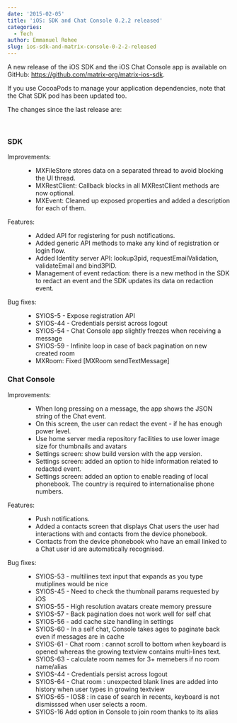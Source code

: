 ```yaml
---
date: '2015-02-05'
title: 'iOS: SDK and Chat Console 0.2.2 released'
categories:
  - Tech
author: Emmanuel Rohee
slug: ios-sdk-and-matrix-console-0-2-2-released
---
```


A new release of the iOS SDK and the iOS Chat Console app is available on GitHub: <a title="https://github.com/matrix-org/matrix-ios-sdk" href="https://github.com/matrix-org/matrix-ios-sdk">https://github.com/matrix-org/matrix-ios-sdk</a>.

If you use CocoaPods to manage your application dependencies, note that the Chat SDK pod has been updated too.

The changes since the last release are:

&nbsp;
<h3>SDK</h3>
<dl><dt>Improvements:</dt><dd>
<ul>
	<li>MXFileStore stores data on a separated thread to avoid blocking the UI thread.</li>
	<li>MXRestClient: Callback blocks in all MXRestClient methods are now optional.</li>
	<li>MXEvent: Cleaned up exposed properties and added a description for each of them.</li>
</ul>
</dd><dt>Features:</dt><dd>
<ul>
	<li>Added API for registering for push notifications.</li>
	<li>Added generic API methods to make any kind of registration or login flow.</li>
	<li>Added Identity server API: lookup3pid, requestEmailValidation, validateEmail and bind3PID.</li>
	<li>Management of event redaction: there is a new method in the SDK to redact an event and the SDK updates its data on redaction event.</li>
</ul>
</dd><dt>Bug fixes:</dt><dd>
<ul>
	<li>SYIOS-5 - Expose registration API</li>
	<li>SYIOS-44 - Credentials persist across logout</li>
	<li>SYIOS-54 - Chat Console app slightly freezes when receiving a message</li>
	<li>SYIOS-59 - Infinite loop in case of back pagination on new created room</li>
	<li>MXRoom: Fixed [MXRoom sendTextMessage]</li>
</ul>
</dd></dl>
<h3><a id="user-content-matrix-console" class="anchor" href="https://github.com/matrix-org/matrix-ios-sdk/blob/master/CHANGES.rst#matrix-console"></a>Chat Console</h3>
<dl><dt>Improvements:</dt><dd>
<ul>
	<li>When long pressing on a message, the app shows the JSON string of the Chat event.</li>
	<li>On this screen, the user can redact the event - if he has enough power level.</li>
	<li>Use home server media repository facilities to use lower image size for thumbnails and avatars</li>
	<li>Settings screen: show build version with the app version.</li>
	<li>Settings screen: added an option to hide information related to redacted event.</li>
	<li>Settings screen: added an option to enable reading of local phonebook. The country is required to internationalise phone numbers.</li>
</ul>
</dd><dt>Features:</dt><dd>
<ul>
	<li>Push notifications.</li>
	<li>Added a contacts screen that displays Chat users the user had interactions with and contacts from the device phonebook.</li>
	<li>Contacts from the device phonebook who have an email linked to a Chat user id are automatically recognised.</li>
</ul>
</dd><dt>Bug fixes:</dt><dd>
<ul>
	<li>SYIOS-53 - multilines text input that expands as you type mutiplines would be nice</li>
	<li>SYIOS-45 - Need to check the thumbnail params requested by iOS</li>
	<li>SYIOS-55 - High resolution avatars create memory pressure</li>
	<li>SYIOS-57 - Back pagination does not work well for self chat</li>
	<li>SYIOS-56 - add cache size handling in settings</li>
	<li>SYIOS-60 - In a self chat, Console takes ages to paginate back even if messages are in cache</li>
	<li>SYIOS-61 - Chat room : cannot scroll to bottom when keyboard is opened whereas the growing textview contains multi-lines text.</li>
	<li>SYIOS-63 - calculate room names for 3+ memebers if no room name/alias</li>
	<li>SYIOS-44 - Credentials persist across logout</li>
	<li>SYIOS-64 - Chat room : unexpected blank lines are added into history when user types in growing textview</li>
	<li>SYIOS-65 - IOS8 : in case of search in recents, keyboard is not dismisssed when user selects a room.</li>
	<li>SYIOS-16 Add option in Console to join room thanks to its alias</li>
</ul>
</dd></dl>